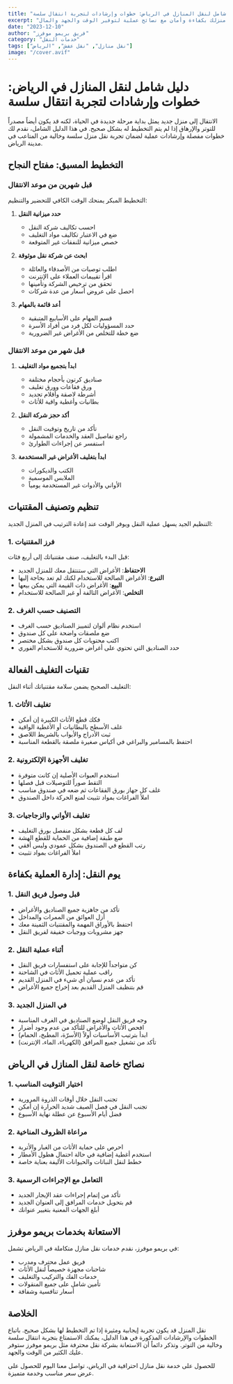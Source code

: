 ```yaml
---
title: "دليل شامل لنقل المنازل في الرياض: خطوات وإرشادات لتجربة انتقال سلسة"
excerpt: "تعرف على الخطوات الأساسية لنقل منزلك بكفاءة وأمان مع نصائح عملية لتوفير الوقت والجهد والمال"
date: "2023-12-10"
author: "فريق بريمو موفرز"
category: "خدمات النقل"
tags: ["نقل منازل", "نقل عفش", "الرياض"]
image: "/cover.avif"
---
```


# دليل شامل لنقل المنازل في الرياض: خطوات وإرشادات لتجربة انتقال سلسة

الانتقال إلى منزل جديد يمثل بداية مرحلة جديدة في الحياة، لكنه قد يكون أيضاً مصدراً للتوتر والإرهاق إذا لم يتم التخطيط له بشكل صحيح. في هذا الدليل الشامل، نقدم لك خطوات مفصلة وإرشادات عملية لضمان تجربة نقل منزل سلسة وخالية من المتاعب في مدينة الرياض.

## التخطيط المسبق: مفتاح النجاح

### قبل شهرين من موعد الانتقال

التخطيط المبكر يمنحك الوقت الكافي للتحضير والتنظيم:

1. **حدد ميزانية النقل**
   - احسب تكاليف شركة النقل
   - ضع في الاعتبار تكاليف مواد التغليف
   - خصص ميزانية للنفقات غير المتوقعة

2. **ابحث عن شركة نقل موثوقة**
   - اطلب توصيات من الأصدقاء والعائلة
   - اقرأ تقييمات العملاء على الإنترنت
   - تحقق من ترخيص الشركة وتأمينها
   - احصل على عروض أسعار من عدة شركات

3. **أعد قائمة بالمهام**
   - قسم المهام على الأسابيع المتبقية
   - حدد المسؤوليات لكل فرد من أفراد الأسرة
   - ضع خطة للتخلص من الأغراض غير الضرورية

### قبل شهر من موعد الانتقال

1. **ابدأ بتجميع مواد التغليف**
   - صناديق كرتون بأحجام مختلفة
   - ورق فقاعات وورق تغليف
   - أشرطة لاصقة وأقلام تحديد
   - بطانيات وأغطية واقية للأثاث

2. **أكد حجز شركة النقل**
   - تأكد من تاريخ وتوقيت النقل
   - راجع تفاصيل العقد والخدمات المشمولة
   - استفسر عن إجراءات الطوارئ

3. **ابدأ بتغليف الأغراض غير المستخدمة**
   - الكتب والديكورات
   - الملابس الموسمية
   - الأواني والأدوات غير المستخدمة يومياً

## تنظيم وتصنيف المقتنيات

التنظيم الجيد يسهل عملية النقل ويوفر الوقت عند إعادة الترتيب في المنزل الجديد:

### 1. فرز المقتنيات

قبل البدء بالتغليف، صنف مقتنياتك إلى أربع فئات:

- **الاحتفاظ**: الأغراض التي ستنتقل معك للمنزل الجديد
- **التبرع**: الأغراض الصالحة للاستخدام لكنك لم تعد بحاجة إليها
- **البيع**: الأغراض ذات القيمة التي يمكن بيعها
- **التخلص**: الأغراض التالفة أو غير الصالحة للاستخدام

### 2. التصنيف حسب الغرف

- استخدم نظام ألوان لتمييز الصناديق حسب الغرف
- ضع ملصقات واضحة على كل صندوق
- اكتب محتويات كل صندوق بشكل مختصر
- حدد الصناديق التي تحتوي على أغراض ضرورية للاستخدام الفوري

## تقنيات التغليف الفعالة

التغليف الصحيح يضمن سلامة مقتنياتك أثناء النقل:

### 1. تغليف الأثاث

- فكك قطع الأثاث الكبيرة إن أمكن
- غلف الأسطح بالبطانيات أو الأغطية الواقية
- ثبت الأدراج والأبواب بالشريط اللاصق
- احتفظ بالمسامير والبراغي في أكياس صغيرة ملصقة بالقطعة المناسبة

### 2. تغليف الأجهزة الإلكترونية

- استخدم العبوات الأصلية إن كانت متوفرة
- التقط صوراً للتوصيلات قبل فصلها
- غلف كل جهاز بورق الفقاعات ثم ضعه في صندوق مناسب
- املأ الفراغات بمواد تثبيت لمنع الحركة داخل الصندوق

### 3. تغليف الأواني والزجاجيات

- لف كل قطعة بشكل منفصل بورق التغليف
- ضع طبقة إضافية من الحماية للقطع الهشة
- رتب القطع في الصندوق بشكل عمودي وليس أفقي
- املأ الفراغات بمواد تثبيت

## يوم النقل: إدارة العملية بكفاءة

### 1. قبل وصول فريق النقل

- تأكد من جاهزية جميع الصناديق والأغراض
- أزل العوائق من الممرات والمداخل
- احتفظ بالأوراق المهمة والمقتنيات الثمينة معك
- جهز مشروبات ووجبات خفيفة لفريق النقل

### 2. أثناء عملية النقل

- كن متواجداً للإجابة على استفسارات فريق النقل
- راقب عملية تحميل الأثاث في الشاحنة
- تأكد من عدم نسيان أي شيء في المنزل القديم
- قم بتنظيف المنزل القديم بعد إخراج جميع الأغراض

### 3. في المنزل الجديد

- وجه فريق النقل لوضع الصناديق في الغرف المناسبة
- افحص الأثاث والأغراض للتأكد من عدم وجود أضرار
- ابدأ بترتيب الأساسيات أولاً (الأسرّة، المطبخ، الحمام)
- تأكد من تشغيل جميع المرافق (الكهرباء، الماء، الإنترنت)

## نصائح خاصة لنقل المنازل في الرياض

### 1. اختيار التوقيت المناسب

- تجنب النقل خلال أوقات الذروة المرورية
- تجنب النقل في فصل الصيف شديد الحرارة إن أمكن
- فضل أيام الأسبوع عن عطلة نهاية الأسبوع

### 2. مراعاة الظروف المناخية

- احرص على حماية الأثاث من الغبار والأتربة
- استخدم أغطية إضافية في حالة احتمال هطول الأمطار
- خطط لنقل النباتات والحيوانات الأليفة بعناية خاصة

### 3. التعامل مع الإجراءات الرسمية

- تأكد من إتمام إجراءات عقد الإيجار الجديد
- قم بتحويل خدمات المرافق إلى العنوان الجديد
- أبلغ الجهات المعنية بتغيير عنوانك

## الاستعانة بخدمات بريمو موفرز

في بريمو موفرز، نقدم خدمات نقل منازل متكاملة في الرياض تشمل:

- فريق عمل محترف ومدرب
- شاحنات مجهزة خصيصاً لنقل الأثاث
- خدمات الفك والتركيب والتغليف
- تأمين شامل على جميع المنقولات
- أسعار تنافسية وشفافة

## الخلاصة

نقل المنزل قد يكون تجربة إيجابية ومثيرة إذا تم التخطيط لها بشكل صحيح. باتباع الخطوات والإرشادات المذكورة في هذا الدليل، يمكنك الاستمتاع بتجربة انتقال سلسة وخالية من التوتر. وتذكر دائماً أن الاستعانة بشركة نقل محترفة مثل بريمو موفرز ستوفر عليك الكثير من الوقت والجهد.

للحصول على خدمة نقل منازل احترافية في الرياض، تواصل معنا اليوم للحصول على عرض سعر مناسب وخدمة متميزة.
